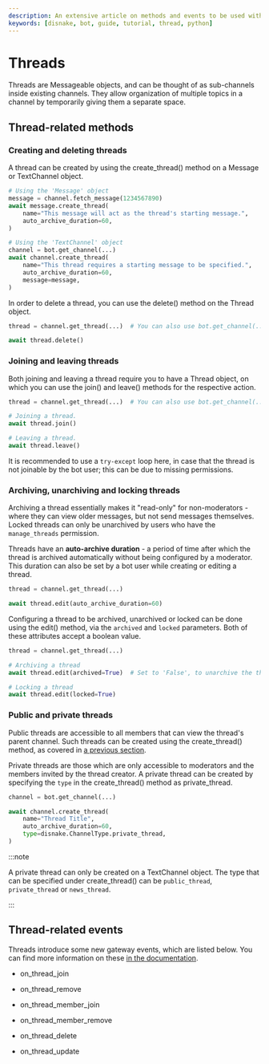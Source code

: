 ```yaml
---
description: An extensive article on methods and events to be used with Discord Threads.
keywords: [disnake, bot, guide, tutorial, thread, python]
---
```


# Threads

Threads are <DocsLink reference="disnake.abc.Messageable">Messageable</DocsLink> objects, and can be thought of as
sub-channels inside existing channels. They allow organization of multiple topics in a channel by temporarily giving
them a separate space.

## Thread-related methods

### Creating and deleting threads

A thread can be created by using the <DocsLink reference="disnake.TextChannel.create_thread">create_thread()</DocsLink>
method on a <DocsLink reference="disnake.Message">Message</DocsLink> or <DocsLink reference="disnake.TextChannel">TextChannel</DocsLink> object.

```python title="threads.py"
# Using the 'Message' object
message = channel.fetch_message(1234567890)
await message.create_thread(
    name="This message will act as the thread's starting message.",
    auto_archive_duration=60,
)

# Using the 'TextChannel' object
channel = bot.get_channel(...)
await channel.create_thread(
    name="This thread requires a starting message to be specified.",
    auto_archive_duration=60,
    message=message,
)
```

In order to delete a thread, you can use the <DocsLink reference="disnake.Thread.delete">delete()</DocsLink> method on
the <DocsLink reference="disnake.Thread">Thread</DocsLink> object.

```python title="threads.py"
thread = channel.get_thread(...)  # You can also use bot.get_channel(...)

await thread.delete()
```

### Joining and leaving threads

Both joining and leaving a thread require you to have a <DocsLink reference="disnake.Thread">Thread</DocsLink> object,
on which you can use the <DocsLink reference="disnake.Thread.join">join()</DocsLink> and <DocsLink reference="disnake.Thread.leave">leave()</DocsLink> methods for the respective action.

```python title="threads.py"
thread = channel.get_thread(...)  # You can also use bot.get_channel(...)

# Joining a thread.
await thread.join()

# Leaving a thread.
await thread.leave()
```

It is recommended to use a `try-except` loop here, in case that the thread is not joinable by the bot user; this can be
due to missing permissions.

### Archiving, unarchiving and locking threads

Archiving a thread essentially makes it "read-only" for non-moderators - where they can view older messages, but not
send messages themselves. Locked threads can only be unarchived by users who have the `manage_threads` permission.

Threads have an **auto-archive duration** - a period of time after which the thread is archived automatically without
being configured by a moderator. This duration can also be set by a bot user while creating or editing a thread.

```python title="threads.py"
thread = channel.get_thread(...)

await thread.edit(auto_archive_duration=60)
```

Configuring a thread to be archived, unarchived or locked can be done using the <DocsLink reference="disnake.Thread.edit">edit()</DocsLink> method, via the `archived` and `locked` parameters. Both of
these attributes accept a boolean value.

```python title="threads.py"
thread = channel.get_thread(...)

# Archiving a thread
await thread.edit(archived=True)  # Set to 'False', to unarchive the thread

# Locking a thread
await thread.edit(locked=True)
```

### Public and private threads

Public threads are accessible to all members that can view the thread's parent channel. Such threads can be created
using the <DocsLink reference="disnake.TextChannel.create_thread">create_thread()</DocsLink> method, as covered in
[a previous section](#creating-and-deleting-threads).

Private threads are those which are only accessible to moderators and the members invited by the thread creator. A
private thread can be created by specifying the `type` in the <DocsLink reference="disnake.TextChannel">create_thread()</DocsLink> method as <DocsLink reference="disnake.ChannelType.private_thread">private_thread</DocsLink>.

```python title="threads.py" {6}
channel = bot.get_channel(...)

await channel.create_thread(
    name="Thread Title",
    auto_archive_duration=60,
    type=disnake.ChannelType.private_thread,
)
```

:::note

A private thread can only be created on a <DocsLink reference="disnake.TextChannel">TextChannel</DocsLink> object. The
type that can be specified under <DocsLink reference="disnake.TextChannel.create_thread">create_thread()</DocsLink> can
be `public_thread`, `private_thread` or `news_thread`.

:::

## Thread-related events

Threads introduce some new gateway events, which are listed below. You can find more information on these
[in the documentation](https://docs.disnake.dev/en/latest/api.html#disnake.on_thread_join).

-   <DocsLink reference="disnake.on_thread_join">on_thread_join</DocsLink>

-   <DocsLink reference="disnake.on_thread_remove">on_thread_remove</DocsLink>

-   <DocsLink reference="disnake.on_thread_member_join">on_thread_member_join</DocsLink>

-   <DocsLink reference="disnake.on_thread_member_remove">on_thread_member_remove</DocsLink>

-   <DocsLink reference="disnake.on_thread_delete">on_thread_delete</DocsLink>

-   <DocsLink reference="disnake.on_thread_update">on_thread_update</DocsLink>
